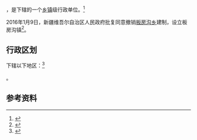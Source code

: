 {{中国乡级行政区|65/01/21/212/000}}

'''{{PAGENAMEBASE}}'''，是{{PRC admin/fullname|65/01/21/212/000|3}}下辖的一个[[乡镇|乡镇]]级行政单位。<ref>{{PRC admin/ref sgc|{{PRC admin/parent|65/01/21/212/000}}}}</ref>

2016年1月9日，新疆维吾尔自治区人民政府批复同意撤销[[板房沟乡|板房沟乡]]建制，设立板房沟镇<ref>{{Cite web |url=http://www.xjmca.gov.cn/xzqhtzgg/29936.jhtml |title=新疆维吾尔自治区人民政府关于同意乌鲁木齐县板房沟乡撤乡设镇的批复（新政函〔2016〕2号） |access-date=2017-09-20 |archive-url=https://web.archive.org/web/20170920092735/http://www.xjmca.gov.cn/xzqhtzgg/29936.jhtml |archive-date=2017-09-20 |dead-url=yes }}</ref>。

== 行政区划 ==

{{PAGENAMEBASE}}下辖以下地区：<ref>{{PRC admin/ref sgc|65/01/21/212/000}}</ref>

{{PRC admin/children|65/01/21/212/000}}。

== 参考资料 ==

{{reflist}}

{{行政区划小作品}}
{{PRC admin/navcat|65/01/21/212/000}}
